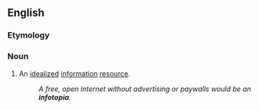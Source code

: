 ==English==

===Etymology===
{{blend|information|utopia|lang=en}}

===Noun===
{{en-noun}}

# An [[idealized]] [[information]] [[resource]].
#: ''A free, open Internet without advertising or paywalls would be an '''infotopia'''.''